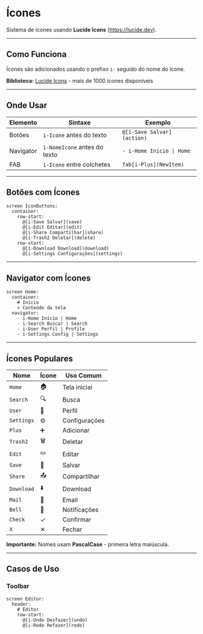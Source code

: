 # Ícones


Sistema de ícones usando **Lucide Icons** (https://lucide.dev).

---

## Como Funciona

Ícones são adicionados usando o prefixo `i-` seguido do nome do ícone.

**Biblioteca:** [Lucide Icons](https://lucide.dev) - mais de 1000 ícones disponíveis

---

## Onde Usar

| Elemento | Sintaxe | Exemplo |
|----------|---------|---------|
| Botões | `i-Icone` antes do texto | `@[i-Save Salvar](action)` |
| Navigator | `i-NomeIcone` antes do texto | `- i-Home Início \| Home` |
| FAB | `i-Icone` entre colchetes | `fab[i-Plus](NewItem)` |

---

## Botões com Ícones

<DslExample title="Botões + Ícones" heightClassName="h-48">

```dsl
screen IconButtons:
  container:
    row-start:
      @[i-Save Salvar](save)
      @[i-Edit Editar](edit)
      @[i-Share Compartilhar](share)
      @[i-Trash2 Deletar](delete)
    row-start:
      @[i-Download Download](download)
      @[i-Settings Configurações](settings)
```

</DslExample>

---

## Navigator com Ícones

<DslExample title="Navegação com Ícones" heightClassName="h-56">

```dsl
screen Home:
  container:
    # Início
    > Conteúdo da tela
  navigator:
    - i-Home Início | Home
    - i-Search Buscar | Search
    - i-User Perfil | Profile
    - i-Settings Config | Settings
```

</DslExample>

---

## Ícones Populares

| Nome | Ícone | Uso Comum |
|------|-------|-----------|
| `Home` | 🏠 | Tela inicial |
| `Search` | 🔍 | Busca |
| `User` | 👤 | Perfil |
| `Settings` | ⚙️ | Configurações |
| `Plus` | ➕ | Adicionar |
| `Trash2` | 🗑️ | Deletar |
| `Edit` | ✏️ | Editar |
| `Save` | 💾 | Salvar |
| `Share` | 📤 | Compartilhar |
| `Download` | ⬇️ | Download |
| `Mail` | 📧 | Email |
| `Bell` | 🔔 | Notificações |
| `Check` | ✓ | Confirmar |
| `X` | ✕ | Fechar |

**Importante:** Nomes usam **PascalCase** - primeira letra maiúscula.

---

## Casos de Uso

### Toolbar

<DslExample title="Toolbar com Ações" heightClassName="h-40">

```dsl
screen Editor:
  header:
    # Editor
    row-start:
      @[i-Undo Desfazer](undo)
      @[i-Redo Refazer](redo)
```

</DslExample>

